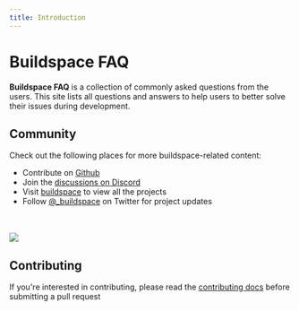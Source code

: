 ```yaml
---
title: Introduction
---
```


# Buildspace FAQ

**Buildspace FAQ** is a collection of commonly asked questions from the users. This site lists all questions and answers to help users to better solve their issues during development.

## Community

Check out the following places for more buildspace-related content:

-   Contribute on [Github](https://github.com/helloitsm3/buildspace-faq)
-   Join the [discussions on Discord](https://discord.com/invite/buildspace)
-   Visit [buildspace](https://buildspace.so/) to view all the projects
-   Follow [@\_buildspace](https://twitter.com/_buildspace) on Twitter for project updates

<br />
<br />

<img src="https://i.imgur.com/7wYs7Mc.png" />

## Contributing

If you're interested in contributing, please read the [contributing docs](https://github.com/helloitsm3/buildspace-faq/blob/main/CONTRIBUTING.md) before submitting a pull request
